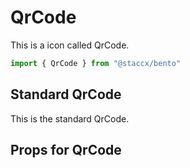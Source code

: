 
<Meta title="Components|Icons/QrCode" component={QrCode}/>


# QrCode
This is a icon called QrCode. 


```javascript
import { QrCode } from "@staccx/bento"
```

## Standard QrCode
This is the standard QrCode.

<Preview>
  <Story name="Standard">
   <QrCode/>
  </Story>
</Preview>


## Props for QrCode
<Props of={QrCode} />
